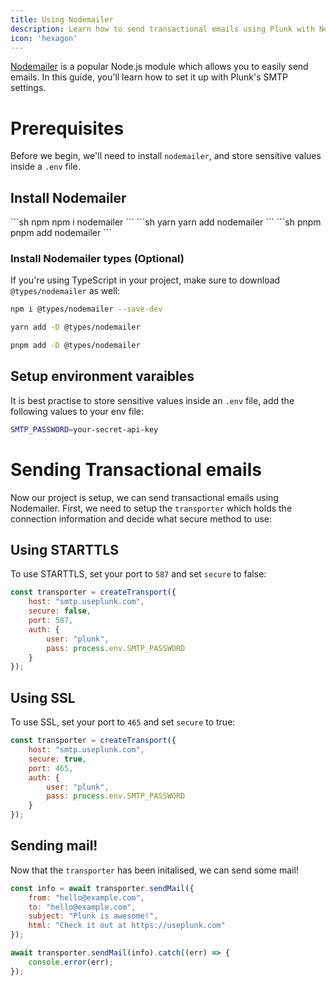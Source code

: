 ```yaml
---
title: Using Nodemailer
description: Learn how to send transactional emails using Plunk with Nodemailer
icon: 'hexagon'
---
```


[Nodemailer](https://nodemailer.com/) is a popular Node.js module which allows you to easily send emails. In this guide, you'll learn how to set it up with Plunk's SMTP settings.

# Prerequisites
Before we begin, we'll need to install `nodemailer`, and store sensitive values inside a `.env` file.

## Install Nodemailer
<CodeGroup>
```sh npm
npm i nodemailer
```
```sh yarn
yarn add nodemailer
```
```sh pnpm
pnpm add nodemailer
```
</CodeGroup>

### Install Nodemailer types (Optional)

If you're using TypeScript in your project, make sure to download `@types/nodemailer` as well:
<CodeGroup>
```sh npm
npm i @types/nodemailer --save-dev
```
```sh yarn
yarn add -D @types/nodemailer
```
```sh pnpm
pnpm add -D @types/nodemailer
```
</CodeGroup>

## Setup environment varaibles

It is best practise to store sensitive values inside an `.env` file, add the following values to your env file:
```sh .env
SMTP_PASSWORD=your-secret-api-key
```

# Sending Transactional emails
Now our project is setup, we can send transactional emails using Nodemailer. First, we need to setup the `transporter` which holds the connection information and decide what secure method to use:

## Using STARTTLS
To use STARTTLS, set your port to `587` and set `secure` to false:

```js
const transporter = createTransport({
	host: "smtp.useplunk.com",
	secure: false,
	port: 587,
	auth: {
		user: "plunk",
		pass: process.env.SMTP_PASSWORD
	}
});
```

## Using SSL
To use SSL, set your port to `465` and set `secure` to true:

```js
const transporter = createTransport({
	host: "smtp.useplunk.com",
	secure: true,
	port: 465,
	auth: {
		user: "plunk",
		pass: process.env.SMTP_PASSWORD
	}
});
```

## Sending mail!
Now that the `transporter` has been initalised, we can send some mail!

```js
const info = await transporter.sendMail({
	from: "hello@example.com",
	to: "hello@example.com",
	subject: "Plunk is awesome!",
	html: "Check it out at https://useplunk.com"
});

await transporter.sendMail(info).catch((err) => {
	console.error(err);
});
```